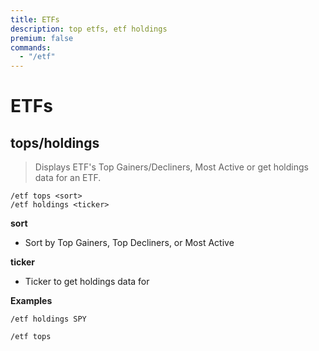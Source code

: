 ```yaml
---
title: ETFs
description: top etfs, etf holdings
premium: false
commands:
  - "/etf"
---
```


# ETFs

## tops/holdings

> Displays ETF's Top Gainers/Decliners, Most Active or get holdings data for an ETF.

```format
/etf tops <sort>
/etf holdings <ticker>
```

**sort**
- Sort by Top Gainers, Top Decliners, or Most Active

**ticker**
- Ticker to get holdings data for

**Examples**

```
/etf holdings SPY
```

```
/etf tops
```
